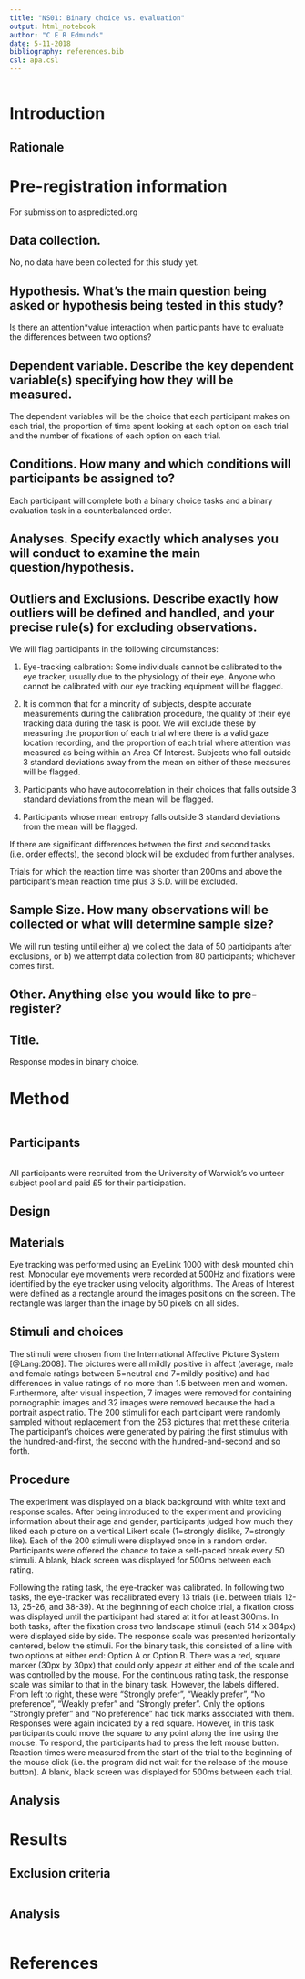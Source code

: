 ```yaml
---
title: "NS01: Binary choice vs. evaluation"
output: html_notebook
author: "C E R Edmunds"
date: 5-11-2018
bibliography: references.bib
csl: apa.csl
---
```


```r

```

# Introduction

## Rationale

# Pre-registration information
For submission to aspredicted.org

## Data collection. 
No, no data have been collected for this study yet. 

## Hypothesis. What's the main question being asked or hypothesis being tested in this study?
Is there an attention*value interaction when participants have to evaluate the differences between two options?

## Dependent variable. Describe the key dependent variable(s) specifying how they will be measured.
The dependent variables will be the choice that each participant makes on each trial, the proportion of time spent looking at each option on each trial and the number of fixations of each option on each trial. 

## Conditions. How many and which conditions will participants be assigned to?
Each participant will complete both a binary choice tasks and a binary evaluation task in a counterbalanced order. 

## Analyses. Specify exactly which analyses you will conduct to examine the main question/hypothesis.

## Outliers and Exclusions. Describe exactly how outliers will be defined and handled, and your precise rule(s) for excluding observations.

We will flag participants in the following circumstances:

1. Eye-tracking calbration: Some individuals cannot be calibrated to the eye tracker, usually due to the physiology of their eye. Anyone who cannot be calibrated with our eye tracking equipment will be flagged. 

2. It is common that for a minority of subjects, despite accurate measurements during the calibration procedure, the quality of their eye tracking data during the task is poor. We will exclude these by measuring the proportion of each trial where there is a valid gaze location recording, and the proportion of each trial where attention was measured as being within an Area Of Interest. Subjects who fall outside 3 standard deviations away from the mean on either of these measures will be flagged. 

3. Participants who have autocorrelation in their choices that falls outside 3 standard deviations from the mean will be flagged. 

4. Participants whose mean entropy falls outside 3 standard deviations from the mean will be flagged. 

If there are significant differences between the first and second tasks (i.e. order effects), the second block will be excluded from further analyses. <!--How exactly are we checking that exactly?-->

Trials for which the reaction time was shorter than 200ms and above the participant's mean reaction time plus 3 S.D. will be excluded. 

## Sample Size. How many observations will be collected or what will determine sample size?
We will run testing until either a) we collect the data of 50 participants after exclusions, or b) we attempt data collection from 80 participants; whichever comes first. 

## Other. Anything else you would like to pre-register? 

## Title.
Response modes in binary choice. 

# Method

```r

```

## Participants
```r

```

All participants were recruited from the University of Warwick’s volunteer subject pool and paid £5 for their participation.

## Design

## Materials
Eye tracking was performed using an EyeLink 1000 with desk mounted chin rest. Monocular eye movements were recorded at 500Hz and fixations were identified by the eye tracker using velocity algorithms. The Areas of Interest were defined as a rectangle around the images positions on the screen. The rectangle was larger than the image by 50 pixels on all sides. 

## Stimuli and choices
The stimuli were chosen from the International Affective Picture System [@Lang:2008]. The pictures were all mildly positive in affect (average, male and female ratings between 5=neutral and 7=mildly positive) and had differences in value ratings of no more than 1.5 between men and women. Furthermore, after visual inspection, 7 images were removed for containing pornographic images and 32 images were removed because the had a portrait aspect ratio. The 200 stimuli for each participant were randomly sampled without replacement from the 253 pictures that met these criteria. The participant's choices were generated by pairing the first stimulus with the hundred-and-first, the second with the hundred-and-second and so forth. 

## Procedure

The experiment was displayed on a black background with white text and response scales. After being introduced to the experiment and providing information about their age and gender, participants judged how much they liked each picture on a vertical Likert scale (1=strongly dislike, 7=strongly like). Each of the 200 stimuli were displayed once in a random order. Participants were offered the chance to take a self-paced break every 50 stimuli. A blank, black screen was displayed for 500ms between each rating. 

Following the rating task, the eye-tracker was calibrated. <!-- Details?--> In following two tasks, the eye-tracker was recalibrated every 13 trials (i.e. between trials 12-13, 25-26, and 38-39). At the beginning of each choice trial, a fixation cross was displayed until the participant had stared at it for at least 300ms. In both tasks, after the fixation cross two landscape stimuli (each 514 x 384px) were displayed side by side. The response scale was presented horizontally centered, below the stimuli. For the binary task, this consisted of a line with two options at either end: Option A or Option B. There was a red, square marker (30px by 30px) that could only appear at either end of the scale and was controlled by the mouse. For the continuous rating task, the response scale was similar to that in the binary task. However, the labels differed. From left to right, these were "Strongly prefer", "Weakly prefer", "No preference", "Weakly prefer" and "Strongly prefer". Only the options "Strongly prefer" and "No preference" had tick marks associated with them. Responses were again indicated by a red square. However, in this task participants could move the square to any point along the line using the mouse. To respond, the participants had to press the left mouse button. Reaction times were measured from the start of the trial to the beginning of the mouse click (i.e. the program did not wait for the release of the mouse button). A blank, black screen was displayed for 500ms between each trial. 

## Analysis

# Results
## Exclusion criteria
```r

```

## Analysis
```r

```

# References
